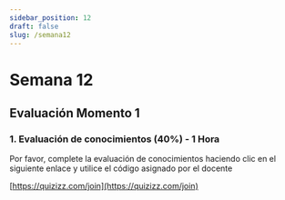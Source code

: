 ```yaml
---
sidebar_position: 12
draft: false
slug: /semana12
---
```


# Semana 12

## Evaluación Momento 1 

### 1. Evaluación de conocimientos (40%) - 1 Hora

Por favor, complete la evaluación de conocimientos haciendo clic en el siguiente enlace y utilice el código asignado por el docente

[https://quizizz.com/join](https://quizizz.com/join)

